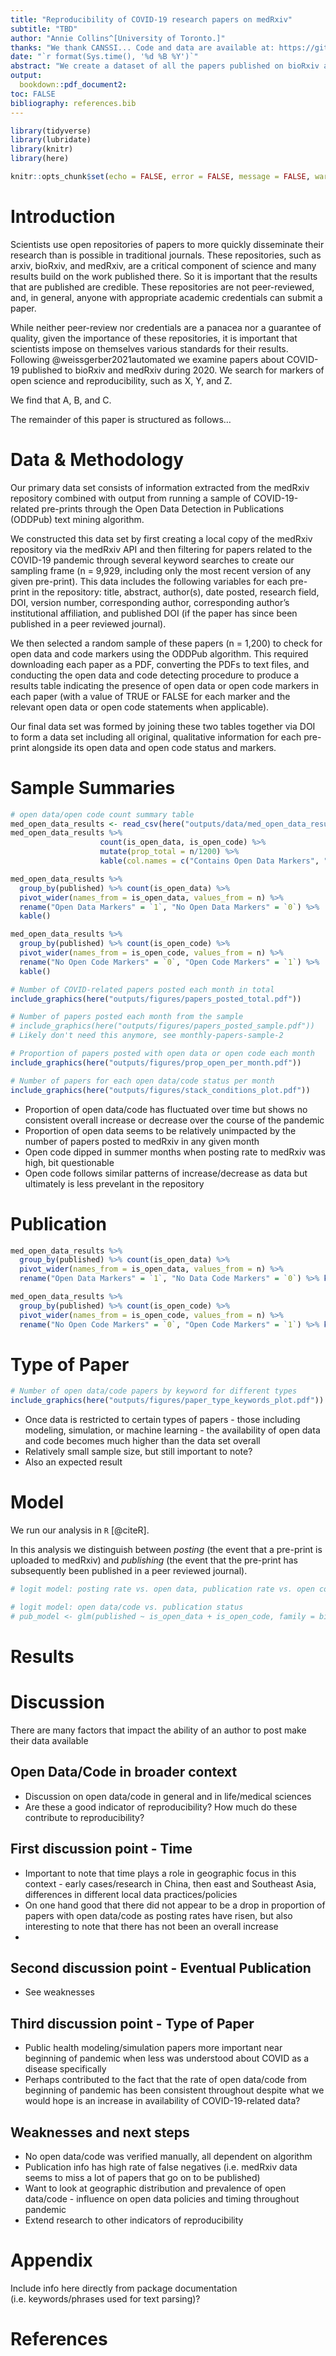 ```yaml
---
title: "Reproducibility of COVID-19 research papers on medRxiv"
subtitle: "TBD"
author: "Annie Collins^[University of Toronto.]"
thanks: "We thank CANSSI... Code and data are available at: https://github.com/anniecollins/reproducibility."
date: "`r format(Sys.time(), '%d %B %Y')`"
abstract: "We create a dataset of all the papers published on bioRxiv and medRxiv between X and Y. We extract the text from these papers and parse them for keywords to do with the availability of data and scripts underpinning the paper. We find that X per cent of papers have X. Our paper demonstrates the need for Y."
output:
  bookdown::pdf_document2:
toc: FALSE
bibliography: references.bib
---
```


```r
library(tidyverse)
library(lubridate)
library(knitr)
library(here)

knitr::opts_chunk$set(echo = FALSE, error = FALSE, message = FALSE, warning = FALSE)

```

# Introduction

Scientists use open repositories of papers to more quickly disseminate their research than is possible in traditional journals. These repositories, such as arxiv, bioRxiv, and medRxiv, are a critical component of science and many results build on the work published there. So it is important that the results that are published are credible. These repositories are not peer-reviewed, and, in general, anyone with appropriate academic credentials can submit a paper. 

While neither peer-review nor credentials are a panacea nor a guarantee of quality, given the importance of these repositories, it is important that scientists impose on themselves various standards for their results. Following @weissgerber2021automated we examine papers about COVID-19 published to bioRxiv and medRxiv during 2020. We search for markers of open science and reproducibility, such as X, Y, and Z. 

We find that A, B, and C.

The remainder of this paper is structured as follows...




# Data & Methodology

Our primary data set consists of information extracted from the medRxiv repository combined with output from running a sample of COVID-19-related pre-prints through the Open Data Detection in Publications (ODDPub) text mining algorithm. 

We constructed this data set by first creating a local copy of the medRxiv repository via the medRxiv API and then filtering for papers related to the COVID-19 pandemic through several keyword searches to create our sampling frame (n = 9,929, including only the most recent version of any given pre-print). This data includes the following variables for each pre-print in the repository: title, abstract, author(s), date posted, research field, DOI, version number, corresponding author, corresponding author's institutional affiliation, and published DOI (if the paper has since been published in a peer reviewed journal). 

We then selected a random sample of these papers (n = 1,200) to check for open data and code markers using the ODDPub algorithm. This required downloading each paper as a PDF, converting the PDFs to text files, and conducting the open data and code detecting procedure to produce a results table indicating the presence of open data or open code markers in each paper (with a value of TRUE or FALSE for each marker and the relevant open data or open code statements when applicable).

Our final data set was formed by joining these two tables together via DOI to form a data set including all original, qualitative information for each pre-print alongside its open data and open code status and markers.

# Sample Summaries
```r
# open data/open code count summary table
med_open_data_results <- read_csv(here("outputs/data/med_open_data_results.csv"))
med_open_data_results %>% 
                    count(is_open_data, is_open_code) %>%
                    mutate(prop_total = n/1200) %>%
                    kable(col.names = c("Contains Open Data Markers", "Contains Open Code Markers", "Count", "Porportion of Total"))
```

```r
med_open_data_results %>% 
  group_by(published) %>% count(is_open_data) %>% 
  pivot_wider(names_from = is_open_data, values_from = n) %>%
  rename("Open Data Markers" = `1`, "No Open Data Markers" = `0`) %>%
  kable()
```

```r
med_open_data_results %>% 
  group_by(published) %>% count(is_open_code) %>% 
  pivot_wider(names_from = is_open_code, values_from = n) %>%
  rename("No Open Code Markers" = `0`, "Open Code Markers" = `1`) %>%
  kable()
```


```r
# Number of COVID-related papers posted each month in total
include_graphics(here("outputs/figures/papers_posted_total.pdf"))
```

```r
# Number of papers posted each month from the sample
# include_graphics(here("outputs/figures/papers_posted_sample.pdf"))
# Likely don't need this anymore, see monthly-papers-sample-2
```

```r
# Proportion of papers posted with open data or open code each month
include_graphics(here("outputs/figures/prop_open_per_month.pdf"))
```

```r
# Number of papers for each open data/code status per month
include_graphics(here("outputs/figures/stack_conditions_plot.pdf"))
```
- Proportion of open data/code has fluctuated over time but shows no consistent overall increase or decrease over the course of the pandemic
- Proportion of open data seems to be relatively unimpacted by the number of papers posted to medRxiv in any given month
- Open code dipped in summer months when posting rate to medRxiv was high, bit questionable
- Open code follows similar patterns of increase/decrease as data but ultimately is less prevelant in the repository

# Publication
```r
med_open_data_results %>% 
  group_by(published) %>% count(is_open_data) %>% 
  pivot_wider(names_from = is_open_data, values_from = n) %>%
  rename("Open Data Markers" = `1`, "No Data Code Markers" = `0`) %>% kable()
```

```r
med_open_data_results %>% 
  group_by(published) %>% count(is_open_code) %>% 
  pivot_wider(names_from = is_open_code, values_from = n) %>%
  rename("No Open Code Markers" = `0`, "Open Code Markers" = `1`) %>% kable()
```


# Type of Paper
```r
# Number of open data/code papers by keyword for different types
include_graphics(here("outputs/figures/paper_type_keywords_plot.pdf"))
```
- Once data is restricted to certain types of papers - those including modeling, simulation, or machine learning - the availability of open data and code becomes much higher than the data set overall
- Relatively small sample size, but still important to note?
- Also an expected result



# Model

We run our analysis in `R` [@citeR]. 

In this analysis we distinguish between *posting* (the event that a pre-print is uploaded to medRxiv) and *publishing* (the event that the pre-print has subsequently been published in a peer reviewed journal).

```r
# logit model: posting rate vs. open data, publication rate vs. open code
```

```r
# logit model: open data/code vs. publication status
# pub_model <- glm(published ~ is_open_data + is_open_code, family = binomial, data = med_open_data_results)
```



# Results

# Discussion

There are many factors that impact the ability of an author to post make their data available

## Open Data/Code in broader context
- Discussion on open data/code in general and in life/medical sciences
- Are these a good indicator of reproducibility? How much do these contribute to reproducibility?

## First discussion point - Time
- Important to note that time plays a role in geographic focus in this context - early cases/research in China, then east and Southeast Asia, differences in different local data practices/policies
- On one hand good that there did not appear to be a drop in proportion of papers with open data/code as posting rates have risen, but also interesting to note that there has not been an overall increase
- 

## Second discussion point - Eventual Publication
- See weaknesses

## Third discussion point - Type of Paper
- Public health modeling/simulation papers more important near beginning of pandemic when less was understood about COVID as a disease specifically
- Perhaps contributed to the fact that the rate of open data/code from beginning of pandemic has been consistent throughout despite what we would hope is an increase in availability of COVID-19-related data?


## Weaknesses and next steps

- No open data/code was verified manually, all dependent on algorithm
- Publication info has high rate of false negatives (i.e. medRxiv data seems to miss a lot of papers that go on to be published)
- Want to look at geographic distribution and prevalence of open data/code - influence on open data policies and timing throughout pandemic
- Extend research to other indicators of reproducibility


\newpage

# Appendix {-}

Include info here directly from package documentation (i.e. keywords/phrases used for text parsing)?

\newpage


# References


